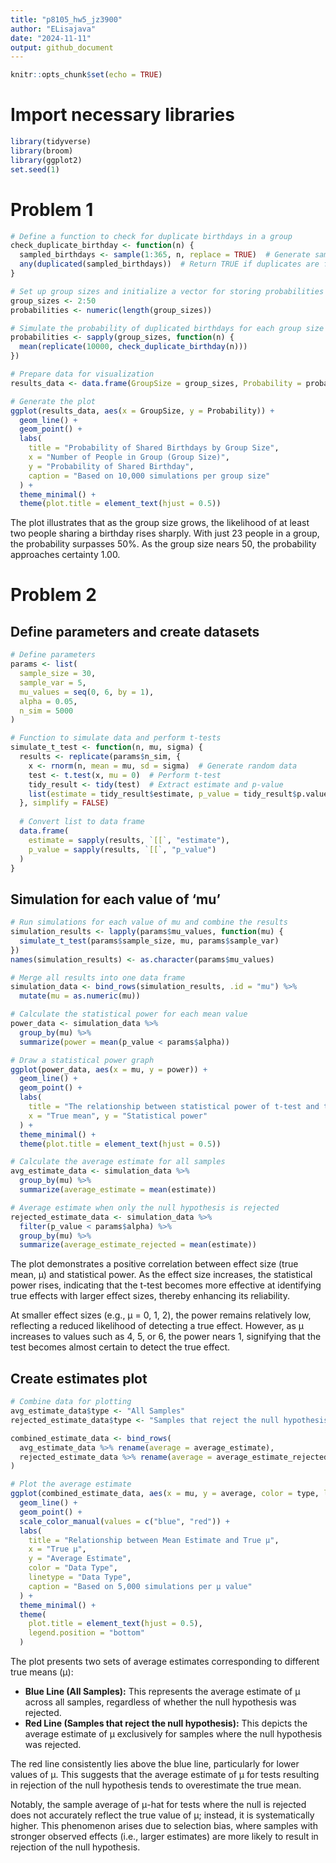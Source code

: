 ```yaml
---
title: "p8105_hw5_jz3900"
author: "ELisajava"
date: "2024-11-11"
output: github_document
---
```


```r
knitr::opts_chunk$set(echo = TRUE)
```

# Import necessary libraries
```r
library(tidyverse) 
library(broom)
library(ggplot2)
set.seed(1)
```

# Problem 1
```r
# Define a function to check for duplicate birthdays in a group
check_duplicate_birthday <- function(n) {
  sampled_birthdays <- sample(1:365, n, replace = TRUE)  # Generate sample birthdays randomly
  any(duplicated(sampled_birthdays))  # Return TRUE if duplicates are found
}

# Set up group sizes and initialize a vector for storing probabilities
group_sizes <- 2:50
probabilities <- numeric(length(group_sizes))

# Simulate the probability of duplicated birthdays for each group size
probabilities <- sapply(group_sizes, function(n) {
  mean(replicate(10000, check_duplicate_birthday(n)))
})

# Prepare data for visualization
results_data <- data.frame(GroupSize = group_sizes, Probability = probabilities)

# Generate the plot
ggplot(results_data, aes(x = GroupSize, y = Probability)) +
  geom_line() +
  geom_point() +
  labs(
    title = "Probability of Shared Birthdays by Group Size",
    x = "Number of People in Group (Group Size)",
    y = "Probability of Shared Birthday",
    caption = "Based on 10,000 simulations per group size"
  ) +
  theme_minimal() +
  theme(plot.title = element_text(hjust = 0.5))
```

The plot illustrates that as the group size grows, the likelihood of at least two people sharing a birthday rises sharply. With just 23 people in a group, the probability surpasses 50%. As the group size nears 50, the probability approaches certainty 1.00.

# Problem 2
## Define parameters and create datasets
```r
# Define parameters
params <- list(
  sample_size = 30,
  sample_var = 5,
  mu_values = seq(0, 6, by = 1),
  alpha = 0.05,
  n_sim = 5000
)

# Function to simulate data and perform t-tests
simulate_t_test <- function(n, mu, sigma) {
  results <- replicate(params$n_sim, { 
    x <- rnorm(n, mean = mu, sd = sigma)  # Generate random data
    test <- t.test(x, mu = 0)  # Perform t-test
    tidy_result <- tidy(test)  # Extract estimate and p-value
    list(estimate = tidy_result$estimate, p_value = tidy_result$p.value)
  }, simplify = FALSE)
  
  # Convert list to data frame
  data.frame(
    estimate = sapply(results, `[[`, "estimate"),
    p_value = sapply(results, `[[`, "p_value")
  )
}
```

## Simulation for each value of 'mu'
```r
# Run simulations for each value of mu and combine the results
simulation_results <- lapply(params$mu_values, function(mu) {
  simulate_t_test(params$sample_size, mu, params$sample_var)
})
names(simulation_results) <- as.character(params$mu_values)

# Merge all results into one data frame 
simulation_data <- bind_rows(simulation_results, .id = "mu") %>%
  mutate(mu = as.numeric(mu))

# Calculate the statistical power for each mean value 
power_data <- simulation_data %>%
  group_by(mu) %>%
  summarize(power = mean(p_value < params$alpha))

# Draw a statistical power graph
ggplot(power_data, aes(x = mu, y = power)) +
  geom_line() +
  geom_point() +
  labs(
    title = "The relationship between statistical power of t-test and true mean",
    x = "True mean", y = "Statistical power"
  ) +
  theme_minimal() + 
  theme(plot.title = element_text(hjust = 0.5))

# Calculate the average estimate for all samples
avg_estimate_data <- simulation_data %>%
  group_by(mu) %>%
  summarize(average_estimate = mean(estimate))

# Average estimate when only the null hypothesis is rejected
rejected_estimate_data <- simulation_data %>%
  filter(p_value < params$alpha) %>%
  group_by(mu) %>%
  summarize(average_estimate_rejected = mean(estimate))
```

The plot demonstrates a positive correlation between effect size (true mean, μ) and statistical power. As the effect size increases, the statistical power rises, indicating that the t-test becomes more effective at identifying true effects with larger effect sizes, thereby enhancing its reliability. 

At smaller effect sizes (e.g., μ = 0, 1, 2), the power remains relatively low, reflecting a reduced likelihood of detecting a true effect. However, as μ increases to values such as 4, 5, or 6, the power nears 1, signifying that the test becomes almost certain to detect the true effect.

## Create estimates plot
```r
# Combine data for plotting
avg_estimate_data$type <- "All Samples"
rejected_estimate_data$type <- "Samples that reject the null hypothesis"

combined_estimate_data <- bind_rows(
  avg_estimate_data %>% rename(average = average_estimate),
  rejected_estimate_data %>% rename(average = average_estimate_rejected)
)

# Plot the average estimate
ggplot(combined_estimate_data, aes(x = mu, y = average, color = type, linetype = type)) +
  geom_line() +
  geom_point() +
  scale_color_manual(values = c("blue", "red")) +
  labs(
    title = "Relationship between Mean Estimate and True μ",
    x = "True μ",
    y = "Average Estimate",
    color = "Data Type",
    linetype = "Data Type",
    caption = "Based on 5,000 simulations per μ value"
  ) +
  theme_minimal() +
  theme(
    plot.title = element_text(hjust = 0.5),
    legend.position = "bottom"
  )
```

The plot presents two sets of average estimates corresponding to different true means (μ):  

- **Blue Line (All Samples):** This represents the average estimate of μ across all samples, regardless of whether the null hypothesis was rejected.  
- **Red Line (Samples that reject the null hypothesis):** This depicts the average estimate of μ exclusively for samples where the null hypothesis was rejected.  

The red line consistently lies above the blue line, particularly for lower values of μ. This suggests that the average estimate of μ for tests resulting in rejection of the null hypothesis tends to overestimate the true mean.  

Notably, the sample average of μ-hat for tests where the null is rejected does not accurately reflect the true value of μ; instead, it is systematically higher. This phenomenon arises due to selection bias, where samples with stronger observed effects (i.e., larger estimates) are more likely to result in rejection of the null hypothesis.  